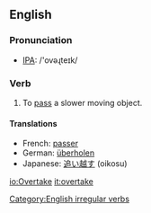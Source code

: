 ==English==
=== Pronunciation ===
*[[w:IPA|IPA]]: /'ovəɻteɪk/

=== Verb ===
[[Category:English irregular verbs]]
{{en-verb2|'''to overtake'''|'''[[overtakes]]'''|'''[[overtook]]'''|'''[[overtaken]]'''|'''[[overtaking]]'''}}

# To [[pass]] a slower moving object.

==== Translations ====
*French: [[passer]]
*German: [[überholen]]
*Japanese: [[追い越す]] (oikosu)

[[io:Overtake]]
[[it:overtake]]